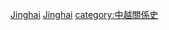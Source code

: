 {{catmore}}
[[category:唐朝藩鎮節度使|Jinghai]]
[[category:五代藩鎮節度使|Jinghai]]
[[category:中越關係史|category:中越關係史]]